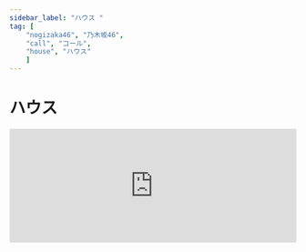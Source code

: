 ```yaml
---
sidebar_label: "ハウス "
tag: [
    "nogizaka46", "乃木坂46",
    "call", "コール",
    "house", "ハウス"
    ]
---
```


# ハウス

<iframe width="100%" height="200" src="https://open.spotify.com/embed/track/7ybYoq7gscTWZ3xBMD56EH" frameBorder="0" allow="encrypted-media" loading="lazy" />

<iframe width="100%" height="360" src="https://www.youtube.com/embed/pgd7eGyPsXI" title="ハウス！ コール" frameborder="0" allow="accelerometer; encrypted-media; gyroscope; picture-in-picture;" loading="lazy" />

---

ちょっと 好き <Call>好き</Call> 好き <Call>好き</Call> 好きよ <Call>俺も</Call>

だけど まだ まだ まだよ

あのね 女の子はみんな慎重なの

---

ちょっと 好き <Call>好き</Call> 好き <Call>好き</Call> 好きよ <Call>俺も</Call>

恋は我慢が一番大事

いつの日にか もっと好きになる

だから ちゃんと帰って! ハウス!

---

<Call>ハイ*8</Call>

---

ドライブの帰りに寄った 私ん家

車のエンジンを切って <Call>超絶可愛い！〇〇！</Call>

見つめ合い ふいに 顔が近づいて 私は冗談でかわす <Call>超絶可愛い！〇〇！</Call>

ほらパパが <Call>ハイ*4</Call>

二階から <Call>ハイ*4</Call>

見てるかもしれないよ <Call>ハイ*4</Call>

---

ちょっと 好き <Call>好き</Call> 好き <Call>好き</Call> 好きよ <Call>俺も</Call>

きっと どんどん 虜になる

男の子は先を急ぎ過ぎ

---

ちょっと 好き <Call>好き</Call> 好き <Call>好き</Call> 好きよ <Call>俺も</Call>

もっと ゆっくり進みましょう

甘噛みして 2人 じゃれあって

犬のしつけみたいに ハウス!

---

そうよ 正直に言えば <Call>大好き</Call>

わかっているけど お楽しみは これから

---

ちょっと 好き <Call>好き</Call> 好き <Call>好き</Call> 好きよ <Call>俺も</Call>

だけど まだ まだ まだよ

あのね 女の子はみんな慎重なの

---

ちょっと 好き <Call>好き</Call> 好き <Call>好き</Call> 好きよ <Call>俺も</Call>

恋は我慢が一番大事

いつの日にか もっと好きになる

だから ちゃんと帰って! ハウス!